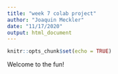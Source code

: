 ```yaml
---
title: "week 7 colab project"
author: "Joaquin Meckler"
date: "11/17/2020"
output: html_document
---
```


```r
knitr::opts_chunk$set(echo = TRUE)
```

Welcome to the fun!
